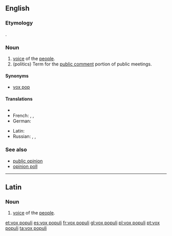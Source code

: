 ==English==
{{wikipedia}}

===Etymology===
{{etyl|la|en}} {{term|vox populi||voice of the people|lang=la}}.

===Noun===
{{en-noun|head=[[vox]] [[populi]]}}

# [[voice]] of the [[people]].
# (politics) Term for the [[public comment]] portion of public meetings.

====Synonyms====
* [[vox pop]] {{qualifier|abbreviation}}

====Translations====
{{trans-top|voice of the people}}
* {{trreq|Finnish}}
* French: {{t|fr|vox populi|f}}, {{t|fr|voix du peuple|f}}, {{t|fr|opinion publique|f}}
* German: {{t|de|öffentliche Meinung|f}}
{{trans-mid}}
* Latin: {{t|la|vox populi|f|alt=vōx populī}}
* Russian: {{t|ru|голос народа|m|tr=gólos naróda|sc=Cyrl}}, {{t|ru|глас народа|m|tr=glas naróda|sc=Cyrl}}, {{t|ru|общественное мнение|n|tr=obščéstvnennoje mnénije|sc=Cyrl}}
{{trans-bottom}}

===See also===
* [[public opinion]]
* [[opinion poll]]

----

==Latin==

===Noun===
{{head|la|noun|g=f|head=[[vox|vōx]] [[populus|populī]]}}

# [[voice]] of the [[people]].

[[et:vox populi]]
[[es:vox populi]]
[[fr:vox populi]]
[[gl:vox populi]]
[[pl:vox populi]]
[[pt:vox populi]]
[[ta:vox populi]]
